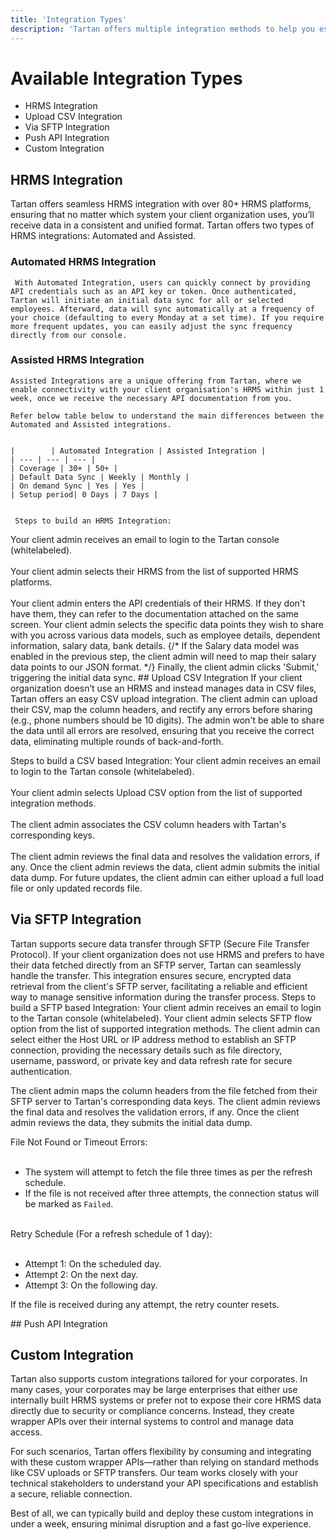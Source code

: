 ```yaml
---
title: 'Integration Types'
description: 'Tartan offers multiple integration methods to help you establish seamless connections with your corporates. '
---
```


# Available Integration Types

- HRMS Integration
- Upload CSV Integration
- Via SFTP Integration
- Push API Integration
- Custom Integration

## HRMS Integration
   Tartan offers seamless HRMS integration with over 80+ HRMS platforms, ensuring that no matter which system your client organization uses, you’ll receive data in a consistent and unified format.
   Tartan offers two types of HRMS integrations: Automated and Assisted.
   ### Automated HRMS Integration
     With Automated Integration, users can quickly connect by providing API credentials such as an API key or token. Once authenticated, Tartan will initiate an initial data sync for all or selected employees. Afterward, data will sync automatically at a frequency of your choice (defaulting to every Monday at a set time). If you require more frequent updates, you can easily adjust the sync frequency directly from our console.

   ### Assisted HRMS Integration
    Assisted Integrations are a unique offering from Tartan, where we enable connectivity with your client organisation's HRMS within just 1 week, once we receive the necessary API documentation from you.

    Refer below table below to understand the main differences between the Automated and Assisted integrations.
   

    |        | Automated Integration | Assisted Integration |
    | --- | --- | --- |
    | Coverage | 30+ | 50+ |
    | Default Data Sync | Weekly | Monthly |
    | On demand Sync | Yes | Yes |
    | Setup period| 0 Days | 7 Days | 


     Steps to build an HRMS Integration:

<Steps>
  <Step title="Invite your client organisation">
    Your client admin receives an email to login to the Tartan console (whitelabeled).<br></br>
  </Step>
  <Step title="Client admin selects their HRMS">
    Your client admin selects their HRMS from the list of supported HRMS platforms.<br></br>
  </Step>
  <Step title="Client admin provides API credentials">
    Your client admin enters the API credentials of their HRMS. If they don't have them, they can refer to the documentation attached on the same screen.
  </Step>
  <Step title="Client admin selects data models">
Your client admin selects the specific data points they wish to share with you across various data models, such as employee details, dependent information, salary data, bank details. 
</Step>
 {/* <Step title="Client admin maps the Datapoints">
 If the Salary data model was enabled in the previous step, the client admin will need to map their salary data points to our JSON format.
  </Step> */}
  <Step title ="Client admin completes the journey">
Finally, the client admin clicks 'Submit,' triggering the initial data sync.  
</Step>
</Steps>
## Upload CSV Integration
If your client organization doesn’t use an HRMS and instead manages data in CSV files, Tartan offers an easy CSV upload integration. The client admin can upload their CSV, map the column headers, and rectify any errors before sharing (e.g., phone numbers should be 10 digits). The admin won't be able to share the data until all errors are resolved, ensuring that you receive the correct data, eliminating multiple rounds of back-and-forth.

 Steps to build a CSV based Integration:
<Steps>
<Step title="Invite your client organisation">
    Your client admin receives an email to login to the Tartan console (whitelabeled).<br></br>
  </Step>
<Step title="Client admin selects upload CSV option">
 Your client admin selects Upload CSV option from the list of supported integration methods.<br></br>
</Step>
<Step title="Client admin maps the column headers with Tartan keys">
 The client admin associates the CSV column headers with Tartan's corresponding keys.<br></br>
</Step>
<Step title="Client admin reviews the data">
The client admin reviews the final data and resolves the validation errors, if any.
</Step>
<Step title="Client admin completes the journey">
Once the client admin reviews the data, client admin submits the initial data dump. For future updates, the client admin can either upload a full load file or only updated records file.
</Step>
</Steps>

## Via SFTP Integration
Tartan supports secure data transfer through SFTP (Secure File Transfer Protocol). If your client organization does not use HRMS and prefers to have their data fetched directly from an SFTP server, Tartan can seamlessly handle the transfer. This integration ensures secure, encrypted data retrieval from the client's SFTP server, facilitating a reliable and efficient way to manage sensitive information during the transfer process.
Steps to build a SFTP based Integration:
<Steps> 
  <Step title="Invite your client organisation">
    Your client admin receives an email to login to the Tartan console (whitelabeled).
  </Step>
  <Step title="Client admin selects SFTP flow option">
 Your client admin selects SFTP flow option from the list of supported integration methods.
</Step>
  <Step title="Client admin enters credentials"> 
  The client admin can select either the Host URL or IP address method to establish an SFTP connection, providing the necessary details such as file directory, username, password, or private key and data refresh rate for secure authentication.
  </Step>

<Step title="Client admin maps the column headers with Tartan keys">
The client admin maps the column headers from the file fetched from their SFTP server to Tartan's corresponding data keys.
</Step>
<Step title="Client admin reviews the data">
The client admin reviews the final data and resolves the validation errors, if any.
</Step>
<Step title="Client admin completes the journey">
Once the client admin reviews the data, they submits the initial data dump.
</Step>
 </Steps>

<Note>

File Not Found or Timeout Errors: <br></br>
- The system will attempt to fetch the file three times as per the refresh schedule.
- If the file is not received after three attempts, the connection status will be marked as `Failed`. <br></br>

Retry Schedule (For a refresh schedule of 1 day): <br></br>

 - Attempt 1: On the scheduled day.
- Attempt 2: On the next day.
- Attempt 3: On the following day.

If the file is received during any attempt, the retry counter resets.

</Note>
## Push API Integration

## Custom Integration

Tartan also supports custom integrations tailored for your corporates.
In many cases, your corporates may be large enterprises that either use internally built HRMS systems or prefer not to expose their core HRMS data directly due to security or compliance concerns. Instead, they create wrapper APIs over their internal systems to control and manage data access.  

For such scenarios, Tartan offers flexibility by consuming and integrating with these custom wrapper APIs—rather than relying on standard methods like CSV uploads or SFTP transfers. Our team works closely with your technical stakeholders to understand your API specifications and establish a secure, reliable connection.  


Best of all, we can typically build and deploy these custom integrations in under a week, ensuring minimal disruption and a fast go-live experience.